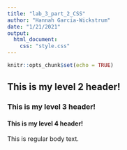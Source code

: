 ```yaml
---
title: "lab_3_part_2_CSS"
author: "Hannah Garcia-Wickstrum"
date: "1/21/2021"
output: 
  html_document: 
    css: "style.css"
---
```


```r
knitr::opts_chunk$set(echo = TRUE)
```

## This is my level 2 header!

### This is my level 3 header!

#### This is my level 4 header!

This is regular body text. 
